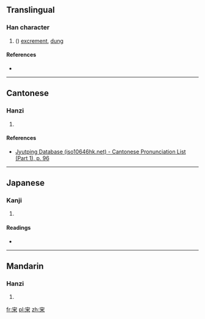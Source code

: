 {{zh-hanzi|宩}}
==Translingual==

===Han character===
{{Han char|rn=40|rad=宀|as=06|sn=9|four=|canj=十火木 (JFD)|ids=⿱[[宀]][[米]]}}

# {{context|obsolete|lang=mul}} ({{alternative form of|屎|lang=mul}}) [[excrement]], [[dung]]

====References====
* {{Han ref|kx=0285.101|dkj=07147|hdz=20929.010|uh=5BA9|ud=23465}}

----

==Cantonese==

===Hanzi===
{{yue-hanzi|jyut=[[si2]]|y=si2}}

# {{defn|lang=yue|sort=宀06}}

====References====
* [http://www.iso10646hk.net/jp/document/download.jsp Jyutping Database (iso10646hk.net) - Cantonese Pronunciation List (Part 1), p. 96]

----

==Japanese==

===Kanji===
{{ja-kanji|grade=|rs=宀06}}

# {{defn|lang=ja|sort=宀06}}

====Readings====
* {{ja-readings|on=[[し]] (shi)|kun=}}

----

==Mandarin==

===Hanzi===
{{cmn-hanzi|pin=[[shǐ]] ([[shi3]])|wg=shih<sup>3</sup>}}

# {{defn|lang=cmn|sort=宀06}}

[[fr:宩]]
[[pl:宩]]
[[zh:宩]]